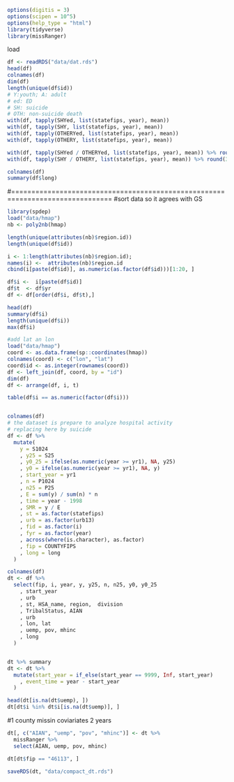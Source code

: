 
```r
options(digitis = 3)
options(scipen = 10^5)
options(help_type = "html")
library(tidyverse)
library(missRanger)

```

load
```r
df <- readRDS("data/dat.rds")
head(df)
colnames(df)
dim(df)
length(unique(df$id))
# Y:youth; A: adult
# ed: ED
# SH: suicide
# OTH: non-suicide death
with(df, tapply(SHYed, list(statefips, year), mean))
with(df, tapply(SHY, list(statefips, year), mean))
with(df, tapply(OTHERYed, list(statefips, year), mean))
with(df, tapply(OTHERY, list(statefips, year), mean))

with(df, tapply(SHYed / OTHERYed, list(statefips, year), mean)) %>% round(3)
with(df, tapply(SHY / OTHERY, list(statefips, year), mean)) %>% round(3)

colnames(df)
summary(df$long)

```

#===============================================================================
#sort data so it agrees with GS
```r
library(spdep)
load("data/hmap")
nb <- poly2nb(hmap)

length(unique(attributes(nb)$region.id))
length(unique(df$id))

i <- 1:length(attributes(nb)$region.id);
names(i) <-  attributes(nb)$region.id
cbind(i[paste(df$id)], as.numeric(as.factor(df$id)))[1:20, ]

df$i <-  i[paste(df$id)]
df$t  <- df$yr
df <- df[order(df$i, df$t),]

head(df)
summary(df$i)
length(unique(df$i))
max(df$i)
```

```r
#add lat an lon
load("data/hmap")
coord <- as.data.frame(sp::coordinates(hmap))
colnames(coord) <- c("lon", "lat")
coord$id <- as.integer(rownames(coord))
df <- left_join(df, coord, by = "id")
dim(df)
df <- arrange(df, i, t)

table(df$i == as.numeric(factor(df$i)))


colnames(df)
# the dataset is prepare to analyze hospital activity
# replacing here by suicide
df <- df %>%
  mutate(
    y = S1024
    , y25 = S25
    , y0_25 = ifelse(as.numeric(year >= yr1), NA, y25)
    , y0 = ifelse(as.numeric(year >= yr1), NA, y)
    , start_year = yr1
    , n = P1024
    , n25 = P25
    , E = sum(y) / sum(n) * n
    , time = year - 1998
    , SMR = y / E
    , st = as.factor(statefips)
    , urb = as.factor(urb13)
    , fid = as.factor(i)
    , fyr = as.factor(year)
    , across(where(is.character), as.factor)
    , fip = COUNTYFIPS
    , long = long
  )

colnames(df)
dt <- df %>%
  select(fip, i, year, y, y25, n, n25, y0, y0_25
    , start_year
    , urb
    , st, HSA_name, region,  division
    , TribalStatus, AIAN
    , urb
    , lon, lat
    , uemp, pov, mhinc
    , long
  )


dt %>% summary
dt <- dt %>%
  mutate(start_year = if_else(start_year == 9999, Inf, start_year)
    , event_time = year - start_year
  )

head(dt[is.na(dt$uemp), ])
dt[dt$i %in% dt$i[is.na(dt$uemp)], ]
```


#1 county missin coviariates 2 years
```r
dt[, c("AIAN", "uemp", "pov", "mhinc")] <- dt %>%
  missRanger %>%
  select(AIAN, uemp, pov, mhinc)

dt[dt$fip == "46113", ]

saveRDS(dt, "data/compact_dt.rds")
```